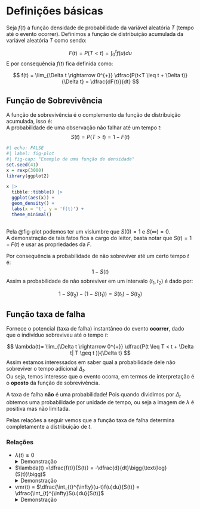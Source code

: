 # Definições básicas
Seja $f(t)$ a função densidade de probabilidade da variável aleatória $T$ (tempo até o evento ocorrer). Definimos a função de distribuição acumulada da variável aleatória $T$ como sendo:

$$
F(t) = P(T < t) = \int_{0}^{t}f(u)du
$$
E por consequência $f(t)$ fica definida como:

$$
f(t) = \lim_{\Delta t \rightarrow 0^{+}} \dfrac{P(t<T \leq t + \Delta t)}{\Delta t} =
\dfrac{dF(t)}{dt}
$$

## Função de Sobrevivência
A função de sobrevivência é o complemento da função de distribuição acumulada, isso é:  
A probabilidade de uma observação não falhar até um tempo $t$:
$$
S(t) = P(T>t) = 1 - F(t) 
$$

```r
#| echo: FALSE
#| label: fig-plot
#| fig-cap: "Exemplo de uma função de densidade"
set.seed(41)
x = rexp(3000)
library(ggplot2)

x |> 
  tibble::tibble() |> 
  ggplot(aes(x)) +
  geom_density() +
  labs(x = 't', y = 'f(t)') +
  theme_minimal()
  
```
Pela @fig-plot podemos ter um vislumbre que $S(0) = 1$ e $S(\infty) = 0$.   
A demonstração de tais fatos fica a cargo do leitor, basta notar que $S(t) = 1 - F(t)$ e usar as propriedades da $F$.


Por consequência a probabilidade de não sobreviver até um certo tempo $t$ é:
$$
1- S(t)
$$
Assim a probabilidade de não sobreviver em um intervalo $(t_1,t_2)$ é dado por:

$$
1-S(t_2) - (1-S(t_1)) = S(t_1) - S(t_2)
$$

## Função taxa de falha
Fornece o potencial (taxa de falha) instantâneo do evento **ocorrer**, dado que o indivíduo sobreviveu até  o tempo $t$:

$$
\lambda(t)= \lim_{\Delta t \rightarrow 0^{+}} \dfrac{P(t \leq T < t + \Delta t| T \geq t )}{\Delta t}
$$
Assim estamos interessados em saber qual a probabilidade dele não sobreviver o tempo adicional $\Delta_t$.    
Ou seja, temos interesse que  o evento ocorra, em termos de interpretação é o **oposto** da função de sobrevivência. 

:::{.callout-note}
A taxa de falha **não** é uma probabilidade! Pois quando dividimos por $\Delta_t$ obtemos uma probabilidade por unidade de tempo, ou seja a imagem de $\lambda$ é positiva mas não limitada.
:::

Pelas relações a seguir vemos que a função taxa de falha determina completamente a distribuição de $t$.  



### Relações

* $\lambda(t) \geq 0$ 
<details>
  <summary markdown="span">Demonstração</summary> 
É trivial  pois por definição medidas de probabilidade $\in [0,1]$ e $\Delta_t \geq 0$ portanto um produto de números positivos
</details>

* $\lambda(t) =\dfrac{f(t)}{S(t)} = -\dfrac{d}{dt}\bigg(\text{log}(S(t))\bigg)$
<details>
  <summary markdown="span">Demonstração</summary> 
Sabemos que $S(t) = P(T>t)$, substituindo, obtemos:
$$
\lambda(t) = \dfrac{f(t)}{1 - F(t)} = \dfrac{\dfrac{dF(t)}{dt}}{1 - F(t)} = -\dfrac{-\dfrac{dF(t)}{dt}}{1 - F(t)} = -\dfrac{d}{d_t}\text{log}(S(t))
$$
Multiplica-se e divide-se a expressão por $-1$, e utiliza-se que a derivada é um operador linear.
</details>

* vmr(t) = $\dfrac{\int_{t}^{\infty}(u-t)f(u)du}{S(t)} = \dfrac{\int_{t}^{\infty}S(u)du}{S(t)}$
<details>
  <summary markdown="span">Demonstração</summary> 
Vamos utilizar integral por partes, usando a fórmula definida no [Apêndice](#apend.qmd). Tomando $f = u - t$ e $g' = f(u)$, obtemos: 
$$
 =  \lim_{b \rightarrow \infty} (u-t)S(u)]_{t}^{b} - \int_{t}^{\infty}- S(u)du = \int_{t}^{\infty}S(u)du
$$
Onde o resultado final é encontrado usando $f(u)du = - \dfrac{d}{du}S(u)$ e sabendo que $S(t) \rightarrow$ 0, quando $t$ $\rightarrow \infty$
</details>